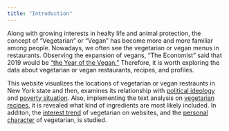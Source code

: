 ```yaml
---
title: "Introduction"
---
```


Along with growing interests in healty life and animal protection, the concept of "Vegetarian" or "Vegan" has become more and more familiar among people. Nowadays, we often see the vegetarian or vegan menus in restaurants. Observing the expansion of vegans, "The Economist" said that 2019 would be ["the Year of the Vegan."](https://worldin2019.economist.com/theyearofthevegan) Therefore, it is worth exploring the data about vegetarian or vegan restaurants, recipes, and profiles.

This website visualizes the locations of vegetarian or vegan restraunts in New York state and then, examines its relationship with [political ideology](https://sun-wenjun.github.io/vegetarian_visualization_project/ideology.html) and [poverty situation](https://sun-wenjun.github.io/vegetarian_visualization_project/income.html). Also, implementing the text analysis on [vegetarian recipes](https://sun-wenjun.github.io/vegetarian_visualization_project/recipe.html), it is revealed what kind of ingredients are most likely included. In additon, the [interest trend](https://sun-wenjun.github.io/vegetarian_visualization_project/trend.html) of vegetarian on websites, and the [personal character](https://sun-wenjun.github.io/vegetarian_visualization_project/demographic.html) of vegetarian, is studied.
